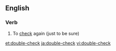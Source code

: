 ==English==

===Verb===
{{en-verb}}

# To [[check]] again (just to be sure)

[[et:double-check]]
[[ja:double-check]]
[[vi:double-check]]